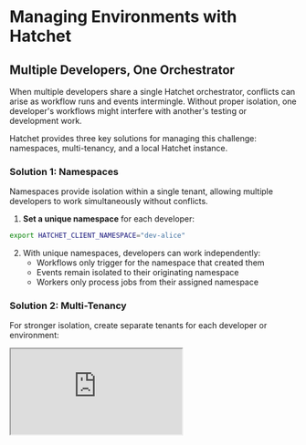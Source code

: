 
# Managing Environments with Hatchet

## Multiple Developers, One Orchestrator

When multiple developers share a single Hatchet orchestrator, conflicts can arise as workflow runs and events intermingle. Without proper isolation, one developer's workflows might interfere with another's testing or development work.

Hatchet provides three key solutions for managing this challenge: namespaces, multi-tenancy, and a local Hatchet instance.

### Solution 1: Namespaces

Namespaces provide isolation within a single tenant, allowing multiple developers to work simultaneously without conflicts.

1. **Set a unique namespace** for each developer:

```bash
export HATCHET_CLIENT_NAMESPACE="dev-alice"
```

2. With unique namespaces, developers can work independently:
   - Workflows only trigger for the namespace that created them
   - Events remain isolated to their originating namespace
   - Workers only process jobs from their assigned namespace


### Solution 2: Multi-Tenancy

For stronger isolation, create separate tenants for each developer or environment:

<iframe
  className="aspect-video w-full my-4"
  src="https://www.youtube.com/embed/r9NY_nqvqig?si=8cmpM94uYm43jqJI"
  allow="accelerometer; autoplay; clipboard-write; encrypted-media; gyroscope; picture-in-picture"
  allowFullScreen
/>

1. Access the tenant dropdown in the dashboard (bottom left)
2. Select "Add New Tenant" and provide a descriptive name
3. Generate a new token for that tenant
4. Each developer configures their environment with their designated tenant token

### Solution 3: Local Hatchet Instance

If you are using Hatchet locally, you can create a local instance of Hatchet to manage your isolated local development environment. Follow instructions [here](../self-hosting/hatchet-lite.mdx) to get started.

### Recommended Setups

**For Development Teams:**

- **Small teams:** Use namespaces within a shared development tenant
- **Larger teams:** Leverage local hatchet instances to create separate tenants for each developer
- **Production/staging:** Use dedicated tenants with controlled access

**Implementation Example:**

```
Dev Team Setup:
- Central Hatchet Instance
  ├── Tenant: development
  │   ├── Namespace: dev-alice
  │   ├── Namespace: dev-bob
  │   └── Namespace: dev-charlie
  ├── Tenant: staging
  └── Tenant: production
```

## Best Practices

- **Unique Identifiers:** Use consistent, unique identifiers for namespaces and tenants
- **Environment Variables:** Set namespace variables in your local environment or .env files
- **Token Security:** Treat tenant tokens as sensitive data and avoid sharing them
- **Coordination:** Establish naming conventions and communicate among team members to avoid conflicts
